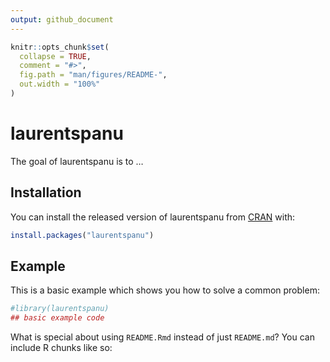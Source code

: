 ```yaml
---
output: github_document
---
```


<!-- README.md is generated from README.Rmd. Please edit that file -->

```r
knitr::opts_chunk$set(
  collapse = TRUE,
  comment = "#>",
  fig.path = "man/figures/README-",
  out.width = "100%"
)
```

# laurentspanu


The goal of laurentspanu is to ...

## Installation

You can install the released version of laurentspanu from [CRAN](https://CRAN.R-project.org) with:

``` r
install.packages("laurentspanu")
```

## Example

This is a basic example which shows you how to solve a common problem:

```r
#library(laurentspanu)
## basic example code
```

What is special about using `README.Rmd` instead of just `README.md`? You can include R chunks like so:

